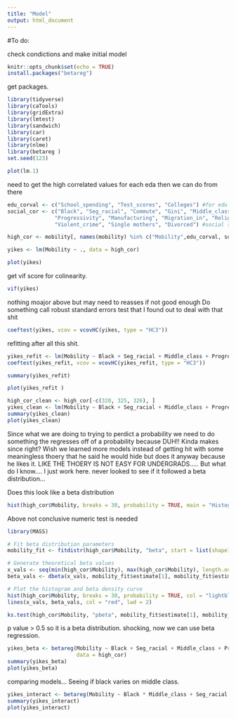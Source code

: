 ```yaml
---
title: "Model"
output: html_document
---
```


#To do:

check condictions
and make initial model

```r
knitr::opts_chunk$set(echo = TRUE)
install.packages("betareg")
```


get packages. 
```r
library(tidyverse)
library(caTools)
library(gridExtra)
library(lmtest)
library(sandwich)
library(car)
library(caret)
library(nlme)
library(betareg )
set.seed(123)
```


```r
plot(lm.1)
```


need to get the high correlated values for each eda then we can do from there
```r
edu_corval <- c("School_spending", "Test_scores", "Colleges") #for edu stuff
social_cor <- c("Black", "Seg_racial", "Commute", "Gini", "Middle_class", 
               "Progressivity", "Manufacturing", "Migration_in", "Religious", 
               "Violent_crime", "Single mothers", "Divorced") #social stuff

high_cor <- mobility[, names(mobility) %in% c("Mobility",edu_corval, social_cor)]

```

```r
yikes <- lm(Mobility ~ ., data = high_cor)

plot(yikes)
```
get vif score for colinearity.
```r
vif(yikes)
```
nothing moajor above but may need to reasses if not good enough 
Do something call robust standard errors test that I found out to deal with that shit
```r
coeftest(yikes, vcov = vcovHC(yikes, type = "HC3"))
```

refitting after all this shit.
```r
yikes_refit <- lm(Mobility ~ Black + Seg_racial + Middle_class + Progressivity + Manufacturing + Migration_in + Religious + Divorced, data = high_cor)
coeftest(yikes_refit, vcov = vcovHC(yikes_refit, type = "HC3"))
```

```r
summary(yikes_refit)
```

```r
plot(yikes_refit )
```


```r
high_cor_clean <- high_cor[-c(320, 325, 326), ]
yikes_clean <- lm(Mobility ~ Black + Seg_racial + Middle_class + Progressivity + Manufacturing + Migration_in + Religious + Divorced, data = high_cor_clean)
summary(yikes_clean)
plot(yikes_clean)
```


Since what we are doing to trying to perdict a probability we need to do something the regresses off of a probability because DUH!! Kinda makes since right? Wish we learned more models instead of getting hit with some meaningless thoery that he said he would hide but does it anyway because he likes it. LIKE THE THOERY IS NOT EASY FOR UNDERGRADS..... But what do I know.... I just work here. never looked to see if it followed a beta distribution...


Does this look like a beta distribution
```r

hist(high_cor$Mobility, breaks = 30, probability = TRUE, main = "Histogram of Mobility", col = "lightblue")

```
Above not conclusive numeric test is needed
```r
library(MASS)

# Fit beta distribution parameters
mobility_fit <- fitdistr(high_cor$Mobility, "beta", start = list(shape1 = 2, shape2 = 5))

# Generate theoretical beta values
x_vals <- seq(min(high_cor$Mobility), max(high_cor$Mobility), length.out = 100)
beta_vals <- dbeta(x_vals, mobility_fit$estimate[1], mobility_fit$estimate[2])

# Plot the histogram and beta density curve
hist(high_cor$Mobility, breaks = 30, probability = TRUE, col = "lightblue", main = "Fit of Beta Distribution")
lines(x_vals, beta_vals, col = "red", lwd = 2)

ks.test(high_cor$Mobility, "pbeta", mobility_fit$estimate[1], mobility_fit$estimate[2])

```
p value > 0.5 so it is a beta distribution. shocking, now we can use beta regression.


```r
yikes_beta <- betareg(Mobility ~ Black + Seg_racial + Middle_class + Progressivity + Manufacturing + Migration_in + Religious + Divorced, 
                      data = high_cor)
summary(yikes_beta)
plot(yikes_beta)
```

comparing models... Seeing if black varies on middle class.
```r
yikes_interact <- betareg(Mobility ~ Black * Middle_class + Seg_racial + Progressivity + Manufacturing + Migration_in + Religious + Divorced, data = high_cor)
summary(yikes_interact)
plot(yikes_interact)
```







